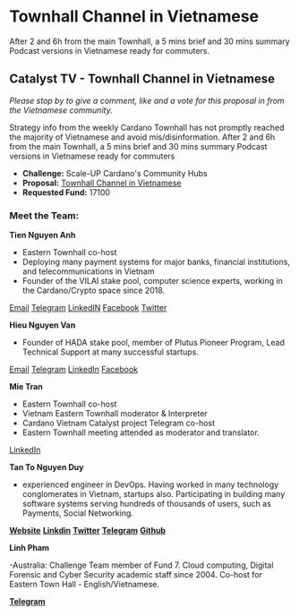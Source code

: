 # Townhall Channel in Vietnamese

After 2 and 6h from the main Townhall, a 5 mins brief and 30 mins summary Podcast versions in Vietnamese ready for commuters.
<br/>


<YouTube youTubeId="NaHXYSriukw" />

## Catalyst TV - Townhall Channel in Vietnamese

*Please stop by to give a comment, like and a vote for this proposal in from the Vietnamese community.*

Strategy info from the weekly Cardano Townhall has not promptly reached the majority of Vietnamese and avoid mis/disinformation. After 2 and 6h from the main Townhall, a 5 mins brief and 30 mins summary Podcast versions in Vietnamese ready for commuters

- **Challenge:** Scale-UP Cardano's Community Hubs
- **Proposal:** [Townhall Channel in Vietnamese](https://cardano.ideascale.com/c/idea/398044)
- **Requested Fund:** 17100

### Meet the Team:

**Tien Nguyen Anh**

- Eastern Townhall co-host
- Deploying many payment systems for major banks, financial institutions, and telecommunications in Vietnam
- Founder of the VILAI stake pool, computer science experts, working in the Cardano/Crypto space since 2018.

[Email](tienna@gmail.com)
[Telegram](t.me/tiennguyenanh)
[LinkedIN](https://www.linkedin.com/in/tienna/)
[Facebook](https://www.facebook.com/tiennguyena)
[Twitter](https://twitter.com/tiennganh)

**Hieu Nguyen Van**

- Founder of HADA stake pool, member of Plutus Pioneer Program, Lead Technical Support at many successful startups.

[Email](nvhieu1978@gmail.com)
[Telegram](t.me/nvhieu1978)
[LinkedIn](https://www.linkedin.com/in/nguyen-van-hieu-b4410121b/)
[Facebook](https://www.facebook.com/hieu.nguyenvan.794628)

**Mie Tran**

- Eastern Townhall co-host
- Vietnam Eastern Townhall moderator & Interpreter
- Cardano Vietnam Catalyst project Telegram co-host
- Eastern Townhall meeting attended as moderator and translator.

[LinkedIn](https://www.linkedin.com/in/ngocmytranle0407/)

**Tan To Nguyen Duy**

- experienced engineer in DevOps. Having worked in many technology conglomerates in Vietnam, startups also. Participating in building many software systems serving hundreds of thousands of users, such as Payments, Social Networking.

[**Website**](https://tantnd.me)
[**Linkdin**](https://www.linkedin.com/in/tantnd)
[**Twitter**](https://twitter.com/duytann_)
[**Telegram**](t.me/tantnd)
[**Github**](https://github.com/tanrobotix)

**Linh Pham**

-Australia: Challenge Team member of Fund 7. Cloud computing, Digital Forensic and Cyber Security academic staff since 2004. Co-host for Eastern Town Hall - English/Vietnamese.

[**Telegram**](t.me/Elpidanang)
